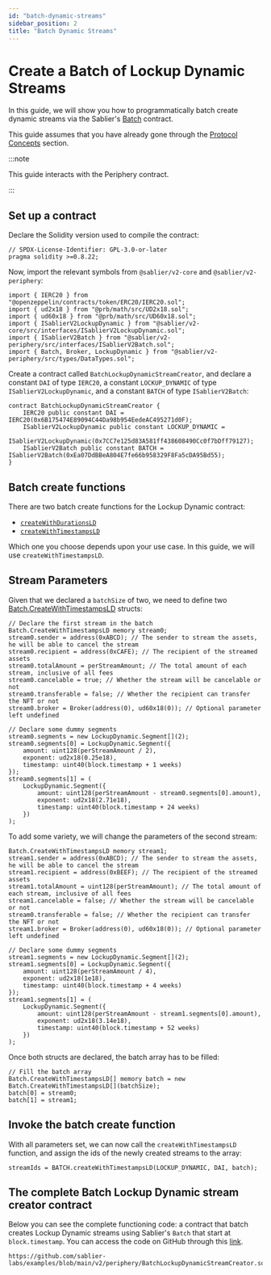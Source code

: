 ```yaml
---
id: "batch-dynamic-streams"
sidebar_position: 2
title: "Batch Dynamic Streams"
---
```



# Create a Batch of Lockup Dynamic Streams

In this guide, we will show you how to programmatically batch create dynamic streams via the Sablier's
[Batch](/contracts/v2/reference/periphery/contract.SablierV2BatchLockup) contract.

This guide assumes that you have already gone through the [Protocol Concepts](/concepts/protocol/streaming) section.

:::note

This guide interacts with the Periphery contract.

:::

<AdmonitionSimpleCode />

## Set up a contract

Declare the Solidity version used to compile the contract:

```solidity
// SPDX-License-Identifier: GPL-3.0-or-later
pragma solidity >=0.8.22;
```

Now, import the relevant symbols from `@sablier/v2-core` and `@sablier/v2-periphery`:

```solidity
import { IERC20 } from "@openzeppelin/contracts/token/ERC20/IERC20.sol";
import { ud2x18 } from "@prb/math/src/UD2x18.sol";
import { ud60x18 } from "@prb/math/src/UD60x18.sol";
import { ISablierV2LockupDynamic } from "@sablier/v2-core/src/interfaces/ISablierV2LockupDynamic.sol";
import { ISablierV2Batch } from "@sablier/v2-periphery/src/interfaces/ISablierV2Batch.sol";
import { Batch, Broker, LockupDynamic } from "@sablier/v2-periphery/src/types/DataTypes.sol";
```

Create a contract called `BatchLockupDynamicStreamCreator`, and declare a constant `DAI` of type `IERC20`, a constant
`LOCKUP_DYNAMIC` of type `ISablierV2LockupDynamic`, and a constant `BATCH` of type `ISablierV2Batch`:

```solidity
contract BatchLockupDynamicStreamCreator {
    IERC20 public constant DAI = IERC20(0x6B175474E89094C44Da98b954EedeAC495271d0F);
    ISablierV2LockupDynamic public constant LOCKUP_DYNAMIC =
        ISablierV2LockupDynamic(0x7CC7e125d83A581ff438608490Cc0f7bDff79127);
    ISablierV2Batch public constant BATCH = ISablierV2Batch(0xEa07DdBBeA804E7fe66b958329F8Fa5cDA95Bd55);
}
```

<ConstantsComment />

## Batch create functions

There are two batch create functions for the Lockup Dynamic contract:

- [`createWithDurationsLD`](/contracts/v2/reference/periphery/contract.SablierV2BatchLockup#createwithdurationsld)
- [`createWithTimestampsLD`](/contracts/v2/reference/periphery/contract.SablierV2BatchLockup#createwithtimestampsld)

Which one you choose depends upon your use case. In this guide, we will use `createWithTimestampsLD`.

<BatchCommonSteps />

## Stream Parameters

Given that we declared a `batchSize` of two, we need to define two
[Batch.CreateWithTimestampsLD](/contracts/v2/reference/periphery/types/library.BatchLockup#createwithtimestampsld)
structs:

```solidity
// Declare the first stream in the batch
Batch.CreateWithTimestampsLD memory stream0;
stream0.sender = address(0xABCD); // The sender to stream the assets, he will be able to cancel the stream
stream0.recipient = address(0xCAFE); // The recipient of the streamed assets
stream0.totalAmount = perStreamAmount; // The total amount of each stream, inclusive of all fees
stream0.cancelable = true; // Whether the stream will be cancelable or not
stream0.transferable = false; // Whether the recipient can transfer the NFT or not
stream0.broker = Broker(address(0), ud60x18(0)); // Optional parameter left undefined

// Declare some dummy segments
stream0.segments = new LockupDynamic.Segment[](2);
stream0.segments[0] = LockupDynamic.Segment({
    amount: uint128(perStreamAmount / 2),
    exponent: ud2x18(0.25e18),
    timestamp: uint40(block.timestamp + 1 weeks)
});
stream0.segments[1] = (
    LockupDynamic.Segment({
        amount: uint128(perStreamAmount - stream0.segments[0].amount),
        exponent: ud2x18(2.71e18),
        timestamp: uint40(block.timestamp + 24 weeks)
    })
);
```

To add some variety, we will change the parameters of the second stream:

```solidity
Batch.CreateWithTimestampsLD memory stream1;
stream1.sender = address(0xABCD); // The sender to stream the assets, he will be able to cancel the stream
stream1.recipient = address(0xBEEF); // The recipient of the streamed assets
stream1.totalAmount = uint128(perStreamAmount); // The total amount of each stream, inclusive of all fees
stream1.cancelable = false; // Whether the stream will be cancelable or not
stream0.transferable = false; // Whether the recipient can transfer the NFT or not
stream1.broker = Broker(address(0), ud60x18(0)); // Optional parameter left undefined

// Declare some dummy segments
stream1.segments = new LockupDynamic.Segment[](2);
stream1.segments[0] = LockupDynamic.Segment({
    amount: uint128(perStreamAmount / 4),
    exponent: ud2x18(1e18),
    timestamp: uint40(block.timestamp + 4 weeks)
});
stream1.segments[1] = (
    LockupDynamic.Segment({
        amount: uint128(perStreamAmount - stream1.segments[0].amount),
        exponent: ud2x18(3.14e18),
        timestamp: uint40(block.timestamp + 52 weeks)
    })
);
```

Once both structs are declared, the batch array has to be filled:

```solidity
// Fill the batch array
Batch.CreateWithTimestampsLD[] memory batch = new Batch.CreateWithTimestampsLD[](batchSize);
batch[0] = stream0;
batch[1] = stream1;
```

## Invoke the batch create function

With all parameters set, we can now call the `createWithTimestampsLD` function, and assign the ids of the newly created
streams to the array:

```solidity
streamIds = BATCH.createWithTimestampsLD(LOCKUP_DYNAMIC, DAI, batch);
```

## The complete Batch Lockup Dynamic stream creator contract

Below you can see the complete functioning code: a contract that batch creates Lockup Dynamic streams using Sablier's
`Batch` that start at `block.timestamp`. You can access the code on GitHub through this
[link](https://github.com/sablier-labs/examples/blob/main/v2/periphery/BatchLockupDynamicStreamCreator.sol).

```solidity reference title="Batch Lockup Dynamic stream creator"
https://github.com/sablier-labs/examples/blob/main/v2/periphery/BatchLockupDynamicStreamCreator.sol
```
